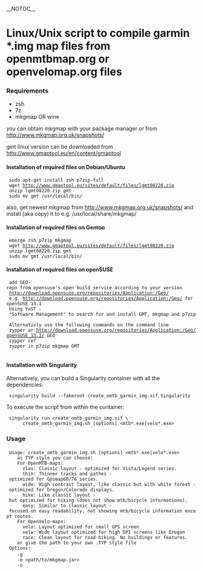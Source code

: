 __NOTOC__
= Linux/Unix script to compile garmin *.img map files from openmtbmap.org or openvelomap.org files =

=== Requirements ===

* zsh
* 7z
* mkgmap OR wine

you can obtain mkgmap with your package manager or from http://www.mkgmap.org.uk/snapshots/

gmt linux version can be downloaded from http://www.gmaptool.eu/en/content/gmaptool

==== Installation of required files on Debian/Ubuntu ====

  sudo apt-get install zsh p7zip-full
  wget http://www.gmaptool.eu/sites/default/files/lgmt08220.zip
  unzip lgmt08220.zip gmt
  sudo mv gmt /usr/local/bin/

also, get newest mkgmap from http://www.mkgmap.org.uk/snapshots/ and install (aka copy) it to e.g. /usr/local/share/mkgmap/

==== Installation of required files on Gentoo ====

  emerge zsh p7zip mkgmap
  wget http://www.gmaptool.eu/sites/default/files/lgmt08220.zip
  unzip lgmt08220.zip gmt
  sudo mv gmt /usr/local/bin/

==== Installation of required files on openSUSE ====  

  add GEO-repo from opensuse's open build service according to your version
  http://download.opensuse.org/repositories/Application:/Geo/
  e.g. http://download.opensuse.org/repositories/Application:/Geo/ for openSUSE 13.1
  Using YaST - "Software Management" to search for and install GMT, mkgmap and p7zip
  
  Alternativly use the following commands on the command line
  zypper ar http://download.opensuse.org/repositories/Application:/Geo/openSUSE_13.1/ GEO
  zypper ref
  zypper in p7zip mkgmap GMT
  
==== Installation with Singularity ====

Alternatively, you can build a Singularity container with all the dependencies:

  singularity build --fakeroot create_omtb_garmin_img.sif Singularity

To execute the script from within the container:
   
  singularity run create_omtb_garmin_img.sif \
       create_omtb_garmin_img.sh [options] <mtb*.exe|velo*.exe> <TYP-file or TYP-style>

=== Usage ===

  Usage: create_omtb_garmin_img.sh [options] <mtb*.exe|velo*.exe> <TYP-file or TYP-style>
     as TYP-style you can choose:
     For OpenMTB-maps:
       clas: Classic layout - optimized for Vista/Legend series.
       thin: Thinner tracks and pathes - optimized for Gpsmap60/76 series.
       wide: High contrast layout, like classic but with white forest - optimized for Oregon/Colorado displays.
       hike: Like classic layout - but optimized for hiking (does not show mtb/bicycle informations).
       easy: Similar to classic layout - focused on easy readability, not showing mtb/bicycle information except routes.
     For OpenVelo-maps:
       velo: Layout optimized for small GPS screen
       velw: Wide layout optimized for high DPI screens like Oregon
       race: Clean layout for road biking. No buildings or features.
     or give the path to your own .TYP style file
  Options:
     -g <path/to/gmt>
     -m <path/to/mkgmap.jar>
     -o <path/to/outputdir>
